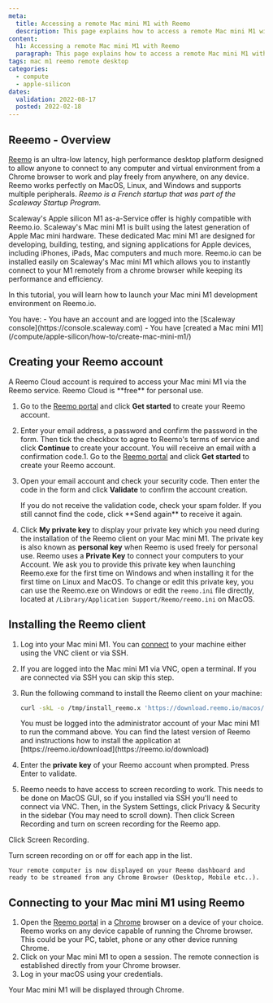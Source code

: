 ```yaml
---
meta:
  title: Accessing a remote Mac mini M1 with Reemo
  description: This page explains how to access a remote Mac mini M1 with Reemo
content:
  h1: Accessing a remote Mac mini M1 with Reemo
  paragraph: This page explains how to access a remote Mac mini M1 with Reemo
tags: mac m1 reemo remote desktop
categories: 
  - compute
  - apple-silicon
dates:
  validation: 2022-08-17
  posted: 2022-02-18
---
```


## Reeemo - Overview

[Reemo](https://reemo.io/) is an ultra-low latency, high performance desktop platform designed to allow anyone to connect to any computer and virtual environment from a Chrome browser to work and play freely from anywhere, on any device. 
Reemo works perfectly on MacOS, Linux, and Windows and supports multiple peripherals. _Reemo is a French startup that was part of the Scaleway Startup Program._

Scaleway's Apple silicon M1 as-a-Service offer is highly compatible with Reemo.io. Scaleway's Mac mini M1 is built using the latest generation of Apple Mac mini hardware.
These dedicated Mac mini M1 are designed for developing, building, testing, and signing applications for Apple devices, including iPhones, iPads, Mac computers and much more. Reemo.io can be installed easily on Scaleway's Mac mini M1 which allows you to instantly connect to your M1 remotely from a chrome browser while keeping its performance and efficiency.

In this tutorial, you will learn how to launch your Mac mini M1 development environment on Reemo.io.

<Macro id="iam-requirements" />
 
<Message type="requirement">
  You have:
  - You have an account and are logged into the [Scaleway console](https://console.scaleway.com)
  - You have [created a Mac mini M1](/compute/apple-silicon/how-to/create-mac-mini-m1/)
</Message>

## Creating your Reemo account

<Message type="tip">
  A Reemo Cloud account is required to access your Mac mini M1 via the Reemo service. Reemo Cloud is **free** for personal use.
</Message>

1. Go to the [Reemo portal](https://portal.reemo.io/) and click **Get started** to create your Reemo account.
    <Lightbox src="scaleway-reemo-portal.webp" alt="" />
2. Enter your email address, a password and confirm the password in the form. Then tick the checkbox to agree to Reemo's terms of service and click **Continue** to create your account. You will receive an email with a confirmation code.1. Go to the [Reemo portal](https://portal.reemo.io/) and click **Get started** to create your Reemo account.
    <Lightbox src="scaleway-reemo-portal.webp" alt="" />
3. Open your email account and check your security code. Then enter the code in the form and click **Validate** to confirm the account creation. 
    <Lightbox src="scaleway-reemo-validate.webp" alt="" />

    <Message type="tip">
      If you do not receive the validation code, check your spam folder. If you still cannot find the code, click **Send again** to receive it again.
    </Message>
4. Click **My private key** to display your private key which you need during the installation of the Reemo client on your Mac mini M1. The private key is also known as **personal key** when Reemo is used freely for personal use.
    <Message type="important">
      Reemo uses a **Private Key** to connect your computers to your Account. We ask you to provide this private key when launching Reemo.exe for the first time on Windows and
      when installing it for the first time on Linux and MacOS. To change or edit this private key, you can use the Reemo.exe on Windows or edit the `reemo.ini` file directly, located at `/Library/Application Support/Reemo/reemo.ini` on MacOS.
    </Message>

## Installing the Reemo client

1. Log into your Mac mini M1. You can [connect](/compute/apple-silicon/how-to/connect-to-mac-mini-m1/) to your machine either using the VNC client or via SSH. 
2. If you are logged into the Mac mini M1 via VNC, open a terminal. If you are connected via SSH you can skip this step.
3. Run the following command to install the Reemo client on your machine:
    ```sh 
    curl -skL -o /tmp/install_reemo.x 'https://download.reemo.io/macos/setup.x' && sudo bash /tmp/install_reemo.x
    ```
    <Message type="note">
      You must be logged into the administrator account of your Mac mini M1 to run the command above.
    </Message>

    <Message type="tip">
    You can find the latest version of Reemo and instructions how to install the application at [https://reemo.io/download](https://reemo.io/download)

    <Lightbox src="scaleway-reemo-download.webp" alt="" />

    </Message>
4. Enter the **private key** of your Reemo account when prompted. Press Enter to validate.
5. Reemo needs to have access to screen recording to work. This needs to be done on MacOS GUI, so if you installed via SSH you'll need to connect via VNC. Then, in the System Settings, click Privacy & Security in the sidebar (You may need to scroll down). Then click Screen Recording and turn on screen recording for the Reemo app. 

Click Screen Recording.

Turn screen recording on or off for each app in the list.

    Your remote computer is now displayed on your Reemo dashboard and ready to be streamed from any Chrome Browser (Desktop, Mobile etc..).
    
    

## Connecting to your Mac mini M1 using Reemo

1. Open the [Reemo portal](https://portal.reemo.io/) in a [Chrome](https://www.google.com/chrome/) browser on a device of your choice. 
    <Message type="tip">
      Reemo works on any device capable of running the Chrome browser. This could be your PC, tablet, phone or any other device running Chrome.
    </Message>
2. Click on your Mac mini M1 to open a session. The remote connection is established directly from your Chrome browser.
    <Lightbox src="scaleway-reemo-dashboard.webp" alt="" />
3. Log in your macOS using your credentials.
    <Lightbox src="scaleway-reemo-m1.webp" alt="" />

Your Mac mini M1 will be displayed through Chrome.
